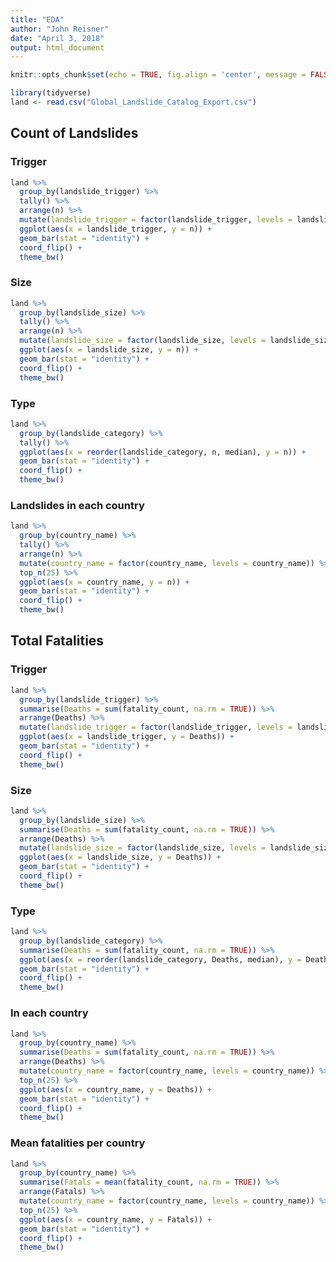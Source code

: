 ```yaml
---
title: "EDA"
author: "John Reisner"
date: "April 3, 2018"
output: html_document
---
```


```r
knitr::opts_chunk$set(echo = TRUE, fig.align = 'center', message = FALSE, warning = FALSE)
```

```r
library(tidyverse)
land <- read.csv("Global_Landslide_Catalog_Export.csv")
```
## Count of Landslides
### Trigger
```r
land %>%
  group_by(landslide_trigger) %>%
  tally() %>%
  arrange(n) %>%
  mutate(landslide_trigger = factor(landslide_trigger, levels = landslide_trigger)) %>%
  ggplot(aes(x = landslide_trigger, y = n)) +
  geom_bar(stat = "identity") +
  coord_flip() +
  theme_bw()
```

### Size
```r
land %>%
  group_by(landslide_size) %>%
  tally() %>%
  arrange(n) %>%
  mutate(landslide_size = factor(landslide_size, levels = landslide_size)) %>%
  ggplot(aes(x = landslide_size, y = n)) +
  geom_bar(stat = "identity") +
  coord_flip() +
  theme_bw()
```

### Type
```r
land %>%
  group_by(landslide_category) %>%
  tally() %>%
  ggplot(aes(x = reorder(landslide_category, n, median), y = n)) +
  geom_bar(stat = "identity") +
  coord_flip() +
  theme_bw()
```

### Landslides in each country
```r
land %>%
  group_by(country_name) %>%
  tally() %>%
  arrange(n) %>%
  mutate(country_name = factor(country_name, levels = country_name)) %>%
  top_n(25) %>%
  ggplot(aes(x = country_name, y = n)) +
  geom_bar(stat = "identity") +
  coord_flip() +
  theme_bw()
```


## Total Fatalities

### Trigger
```r
land %>%
  group_by(landslide_trigger) %>%
  summarise(Deaths = sum(fatality_count, na.rm = TRUE)) %>%
  arrange(Deaths) %>%
  mutate(landslide_trigger = factor(landslide_trigger, levels = landslide_trigger)) %>%
  ggplot(aes(x = landslide_trigger, y = Deaths)) +
  geom_bar(stat = "identity") +
  coord_flip() +
  theme_bw()
```

### Size
```r
land %>%
  group_by(landslide_size) %>%
  summarise(Deaths = sum(fatality_count, na.rm = TRUE)) %>%
  arrange(Deaths) %>%
  mutate(landslide_size = factor(landslide_size, levels = landslide_size)) %>%
  ggplot(aes(x = landslide_size, y = Deaths)) +
  geom_bar(stat = "identity") +
  coord_flip() +
  theme_bw()
```

### Type
```r
land %>%
  group_by(landslide_category) %>%
  summarise(Deaths = sum(fatality_count, na.rm = TRUE)) %>%
  ggplot(aes(x = reorder(landslide_category, Deaths, median), y = Deaths)) +
  geom_bar(stat = "identity") +
  coord_flip() +
  theme_bw()
```

### In each country
```r
land %>%
  group_by(country_name) %>%
  summarise(Deaths = sum(fatality_count, na.rm = TRUE)) %>%
  arrange(Deaths) %>%
  mutate(country_name = factor(country_name, levels = country_name)) %>%
  top_n(25) %>%
  ggplot(aes(x = country_name, y = Deaths)) +
  geom_bar(stat = "identity") +
  coord_flip() +
  theme_bw()
```



### Mean fatalities per country
```r
land %>%
  group_by(country_name) %>%
  summarise(Fatals = mean(fatality_count, na.rm = TRUE)) %>%
  arrange(Fatals) %>%
  mutate(country_name = factor(country_name, levels = country_name)) %>%
  top_n(25) %>%
  ggplot(aes(x = country_name, y = Fatals)) +
  geom_bar(stat = "identity") +
  coord_flip() +
  theme_bw()
```

